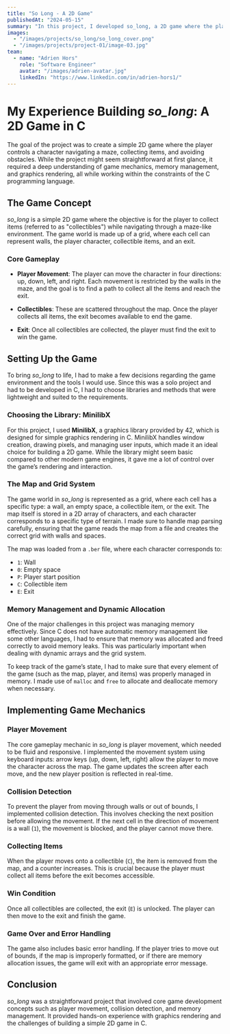 ```yaml
---
title: "So Long - A 2D Game"
publishedAt: "2024-05-15"
summary: "In this project, I developed so_long, a 2D game where the player navigates a character through a maze, collecting items and avoiding obstacles, all while focusing on graphics rendering and event handling."
images:
  - "/images/projects/so_long/so_long_cover.png"
  - "/images/projects/project-01/image-03.jpg"
team:
  - name: "Adrien Hors"
    role: "Software Engineer"
    avatar: "/images/adrien-avatar.jpg"
    linkedIn: "https://www.linkedin.com/in/adrien-hors1/"
---
```



# My Experience Building *so_long*: A 2D Game in C

The goal of the project was to create a simple 2D game where the player controls a character navigating a maze, collecting items, and avoiding obstacles. While the project might seem straightforward at first glance, it required a deep understanding of game mechanics, memory management, and graphics rendering, all while working within the constraints of the C programming language.

## The Game Concept

*so_long* is a simple 2D game where the objective is for the player to collect items (referred to as "collectibles") while navigating through a maze-like environment. The game world is made up of a grid, where each cell can represent walls, the player character, collectible items, and an exit.

### Core Gameplay

- **Player Movement**: The player can move the character in four directions: up, down, left, and right. Each movement is restricted by the walls in the maze, and the goal is to find a path to collect all the items and reach the exit.
  
- **Collectibles**: These are scattered throughout the map. Once the player collects all items, the exit becomes available to end the game.

- **Exit**: Once all collectibles are collected, the player must find the exit to win the game.

## Setting Up the Game

To bring *so_long* to life, I had to make a few decisions regarding the game environment and the tools I would use. Since this was a solo project and had to be developed in C, I had to choose libraries and methods that were lightweight and suited to the requirements.

### Choosing the Library: MinilibX

For this project, I used **MinilibX**, a graphics library provided by 42, which is designed for simple graphics rendering in C. MinilibX handles window creation, drawing pixels, and managing user inputs, which made it an ideal choice for building a 2D game. While the library might seem basic compared to other modern game engines, it gave me a lot of control over the game’s rendering and interaction.

### The Map and Grid System

The game world in *so_long* is represented as a grid, where each cell has a specific type: a wall, an empty space, a collectible item, or the exit. The map itself is stored in a 2D array of characters, and each character corresponds to a specific type of terrain. I made sure to handle map parsing carefully, ensuring that the game reads the map from a file and creates the correct grid with walls and spaces.

The map was loaded from a `.ber` file, where each character corresponds to:
- `1`: Wall
- `0`: Empty space
- `P`: Player start position
- `C`: Collectible item
- `E`: Exit

### Memory Management and Dynamic Allocation

One of the major challenges in this project was managing memory effectively. Since C does not have automatic memory management like some other languages, I had to ensure that memory was allocated and freed correctly to avoid memory leaks. This was particularly important when dealing with dynamic arrays and the grid system.

To keep track of the game’s state, I had to make sure that every element of the game (such as the map, player, and items) was properly managed in memory. I made use of `malloc` and `free` to allocate and deallocate memory when necessary.

## Implementing Game Mechanics

### Player Movement

The core gameplay mechanic in *so_long* is player movement, which needed to be fluid and responsive. I implemented the movement system using keyboard inputs: arrow keys (up, down, left, right) allow the player to move the character across the map. The game updates the screen after each move, and the new player position is reflected in real-time.

### Collision Detection

To prevent the player from moving through walls or out of bounds, I implemented collision detection. This involves checking the next position before allowing the movement. If the next cell in the direction of movement is a wall (`1`), the movement is blocked, and the player cannot move there.

### Collecting Items

When the player moves onto a collectible (`C`), the item is removed from the map, and a counter increases. This is crucial because the player must collect all items before the exit becomes accessible.

### Win Condition

Once all collectibles are collected, the exit (`E`) is unlocked. The player can then move to the exit and finish the game.

### Game Over and Error Handling

The game also includes basic error handling. If the player tries to move out of bounds, if the map is improperly formatted, or if there are memory allocation issues, the game will exit with an appropriate error message.

## Conclusion

*so_long* was a straightforward project that involved core game development concepts such as player movement, collision detection, and memory management. It provided hands-on experience with graphics rendering and the challenges of building a simple 2D game in C.
